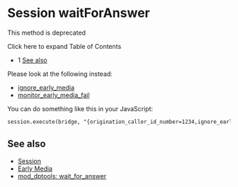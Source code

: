
# Session waitForAnswer 

 

This method is deprecated

Click here to expand Table of Contents

* 1 [See also](#see-also)

Please look at the following instead:

* [ignore\_early\_media](https://wiki.freeswitch.org/wiki/Channel%5FVariables#ignore%5Fearly%5Fmedia "Channel Variables")
* [monitor\_early\_media\_fail](https://wiki.freeswitch.org/wiki/Channel%5FVariables#monitor%5Fearly%5Fmedia%5Ffail "Channel Variables")

You can do something like this in your JavaScript:

```xml
session.execute(bridge, "{origination_caller_id_number=1234,ignore_early_media=true}sofia/foo/a@b.com");
```

## See also

* [Session](index.mdx#methods)
* [Early Media](../../../Codecs-and-Media/Early-Media/index.mdx#about)
* [mod\_dptools: wait\_for\_answer](../../../Modules/mod_dptools_1970333.mdx#c)


